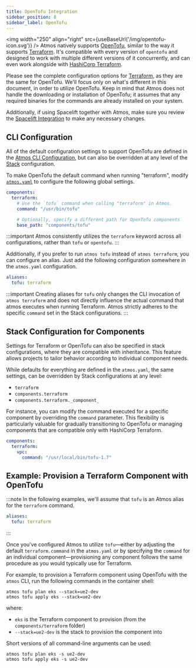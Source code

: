 ```yaml
---
title: OpenTofu Integration
sidebar_position: 8
sidebar_label: OpenTofu
---
```


<img width="250" align="right" src={useBaseUrl('/img/opentofu-icon.svg')} /> Atmos natively supports [OpenTofu](https://opentofu.org),
similar to the way it supports [Terraform](/integrations/terraform). It's compatible with every version of `opentofu` and designed to
work with multiple different versions of it concurrently, and can even work alongside with [HashiCorp Terraform](/integrations/terraform). 

Please see the complete configuration options for [Terraform](/integrations/terraform), as they are the same for OpenTofu. We'll focus
only on what's different in this document, in order to utilize OpenTofu. Keep in mind that Atmos does not handle the downloading or installation
of OpenTofu; it assumes that any required binaries for the commands are already installed on your system.

Additionally, if using Spacelift together with Atmos, make sure you review the [Spacelift Integration](/integrations/spacelift) to make any necessary changes.

## CLI Configuration

All of the default configuration settings to support OpenTofu are defined in the [Atmos CLI Configuration](/cli/configuration),
but can also be overridden at any level of the [Stack](/core-concepts/stacks/#schema) configuration.

To make OpenTofu the default command when running "terraform", modify [`atmos.yaml`](/cli/configuration) to configure the following global settings.

```yaml
components:
  terraform:
    # Use the `tofu` command when calling "terraform" in Atmos.
    command: "/usr/bin/tofu"

    # Optionally, specify a different path for OpenTofu components
    base_path: "components/tofu"
```

:::important
Atmos consistently utilizes the `terraform` keyword across all configurations, rather than `tofu` or `opentofu`.
:::

Additionally, if you prefer to run `atmos tofu` instead of `atmos terraform`, you can configure an alias.
Just add the following configuration somewhere in the `atmos.yaml` configuration.

```yaml
aliases:
  tofu: terraform
```

:::important
Creating aliases for `tofu` only changes the CLI invocation of `atmos terraform` and does not directly
influence the actual command that atmos executes when running Terraform. Atmos strictly adheres to the
specific `command` set in the Stack configurations.
:::

## Stack Configuration for Components

Settings for Terraform or OpenTofu can also be specified in stack configurations, where they are compatible with inheritance.
This feature allows projects to tailor behavior according to individual component needs.

While defaults for everything are defined in the `atmos.yaml`, the same settings, can be overridden by Stack configurations at any level:

- `terraform`
- `components.terraform`
- `components.terraform._component_`

For instance, you can modify the command executed for a specific component by overriding the `command` parameter.
This flexibility is particularly valuable for gradually transitioning to OpenTofu or managing components that are
compatible only with HashiCorp Terraform.

```yaml
components:
  terraform:
    vpc:
      command: "/usr/local/bin/tofu-1.7"
```

## Example: Provision a Terraform Component with OpenTofu

:::note
In the following examples, we'll assume that `tofu` is an Atmos alias for the `terraform` command.

```yaml
aliases:
  tofu: terraform
```

:::

Once you've configured Atmos to utilize `tofu`—either by adjusting the default `terraform.command` in the `atmos.yaml`
or by specifying the `command` for an individual component—provisioning any component follows the same procedure as
you would typically use for Terraform.

For example, to provision a Terraform component using OpenTofu with the `atmos` CLI, run the following commands in the container shell:

```console
atmos tofu plan eks --stack=ue2-dev
atmos tofu apply eks --stack=ue2-dev
```

where:

- `eks` is the Terraform component to provision (from the `components/terraform` folder)
- `--stack=ue2-dev` is the stack to provision the component into

Short versions of all command-line arguments can be used:

```console
atmos tofu plan eks -s ue2-dev
atmos tofu apply eks -s ue2-dev
```
